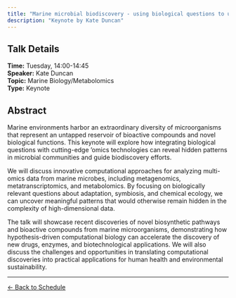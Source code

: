 ```yaml
---
title: "Marine microbial biodiscovery - using biological questions to uncover patterns in microbial 'omics data"
description: "Keynote by Kate Duncan"
---
```


## Talk Details

**Time:** Tuesday, 14:00-14:45\
**Speaker:** Kate Duncan\
**Topic:** Marine Biology/Metabolomics\
**Type:** Keynote

## Abstract

Marine environments harbor an extraordinary diversity of microorganisms that represent an untapped reservoir of bioactive compounds and novel biological functions. This keynote will explore how integrating biological questions with cutting-edge 'omics technologies can reveal hidden patterns in microbial communities and guide biodiscovery efforts.

We will discuss innovative computational approaches for analyzing multi-omics data from marine microbes, including metagenomics, metatranscriptomics, and metabolomics. By focusing on biologically relevant questions about adaptation, symbiosis, and chemical ecology, we can uncover meaningful patterns that would otherwise remain hidden in the complexity of high-dimensional data.

The talk will showcase recent discoveries of novel biosynthetic pathways and bioactive compounds from marine microorganisms, demonstrating how hypothesis-driven computational biology can accelerate the discovery of new drugs, enzymes, and biotechnological applications. We will also discuss the challenges and opportunities in translating computational discoveries into practical applications for human health and environmental sustainability.

------------------------------------------------------------------------

[← Back to Schedule](../schedule.html)

